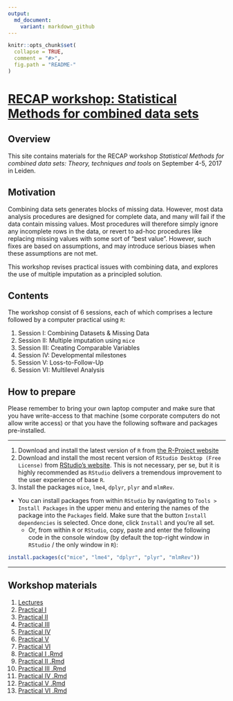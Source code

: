 ---
output:
  md_document:
    variant: markdown_github
---

<!-- README.md is generated from README.Rmd. Please edit that file -->

```{r, echo = FALSE}
knitr::opts_chunk$set(
  collapse = TRUE,
  comment = "#>",
  fig.path = "README-"
)
```

# [RECAP workshop: Statistical Methods for combined data sets](https://stefvanbuuren.github.io/RECAPworkshop/)

## Overview

This site contains materials for the RECAP workshop 
*Statistical Methods for combined data sets: Theory, techniques and tools* on 
September 4-5, 2017 in Leiden.

## Motivation

Combining data sets generates blocks of missing data. However, most data analysis procedures are designed for complete data, and many will fail if the data contain missing values. Most procedures will therefore simply ignore any incomplete rows in the data, or revert to ad-hoc procedures like replacing missing values with some sort of "best value". However, such fixes are based on assumptions, and may introduce serious biases when these assumptions are not met.

This workshop revises practical issues with combining data, and explores the use of multiple imputation as a principled solution.

## Contents

The workshop consist of 6 sessions, each of which comprises a lecture followed by a computer practical using `R`:

1. Session I: Combining Datasets & Missing Data
2. Session II: Multiple imputation using `mice`
3. Session III: Creating Comparable Variables
4. Session IV: Developmental milestones
5. Session V: Loss-to-Follow-Up
6. Session VI: Multilevel Analysis

## How to prepare

Please remember to bring your own laptop computer and make sure that you have write-access to that machine (some corporate computers do not allow write access) or that you have the following software and packages pre-installed.

---

1. Download and install the latest version of `R` from [the R-Project website](https://cloud.r-project.org)
2. Download and install the most recent version of `RStudio Desktop (Free License)` from [RStudio's website](https://www.rstudio.com/products/rstudio/download3/). This is not necessary, per se, but it is highly recommended as `RStudio` delivers a tremendous improvement to the user experience of base `R`.
3. Install the packages `mice`, `lme4`, `dplyr`, `plyr` and 
`mlmRev`.   
- You can install packages from within `RStudio` by navigating to `Tools > Install Packages` in the upper menu and entering the names of the package into the `Packages` field. Make sure that the button `Install dependencies` is selected. Once done, click `Install` and you're all set.
  - Or, from within `R` or `RStudio`, copy, paste and enter the following code in the console window (by default the top-right window in `RStudio` / the only window in `R`):
  
```{r eval=FALSE}
install.packages(c("mice", "lme4", "dplyr", "plyr", "mlmRev"))
```

---

## Workshop materials

1. [Lectures](Lectures/RECAPworkshopslides.pptx)
2. [Practical I](Practicals/RECAP_Practical_I.html)
3. [Practical II](Practicals/RECAP_Practical_II.html)
4. [Practical III](Practicals/RECAP_Practical_III.html)
5. [Practical IV](Practicals/RECAP_Practical_IV.html)
6. [Practical V](Practicals/RECAP_Practical_V.html)
7. [Practical VI](Practicals/RECAP_Practical_VI.html)
8. [Practical I .Rmd](Practicals/RECAP_Practical_I.Rmd)
9. [Practical II .Rmd](Practicals/RECAP_Practical_II.Rmd)
10. [Practical III .Rmd](Practicals/RECAP_Practical_III.Rmd)
11. [Practical IV .Rmd](Practicals/RECAP_Practical_IV.Rmd)
12. [Practical V .Rmd](Practicals/RECAP_Practical_V.Rmd)
13. [Practical VI .Rmd](Practicals/RECAP_Practical_VI.Rmd)

